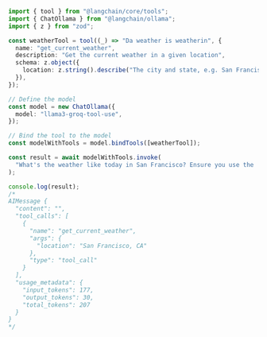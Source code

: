 ```typescript
import { tool } from "@langchain/core/tools";
import { ChatOllama } from "@langchain/ollama";
import { z } from "zod";

const weatherTool = tool((_) => "Da weather is weatherin", {
  name: "get_current_weather",
  description: "Get the current weather in a given location",
  schema: z.object({
    location: z.string().describe("The city and state, e.g. San Francisco, CA"),
  }),
});

// Define the model
const model = new ChatOllama({
  model: "llama3-groq-tool-use",
});

// Bind the tool to the model
const modelWithTools = model.bindTools([weatherTool]);

const result = await modelWithTools.invoke(
  "What's the weather like today in San Francisco? Ensure you use the 'get_current_weather' tool."
);

console.log(result);
/*
AIMessage {
  "content": "",
  "tool_calls": [
    {
      "name": "get_current_weather",
      "args": {
        "location": "San Francisco, CA"
      },
      "type": "tool_call"
    }
  ],
  "usage_metadata": {
    "input_tokens": 177,
    "output_tokens": 30,
    "total_tokens": 207
  }
}
*/
```